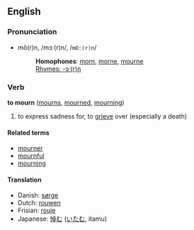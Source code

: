 ==English==
===Pronunciation===
*mô(r)n, /mɔː(r)n/, /<tt>mO:(r)n</tt>/
*:'''Homophones''': [[morn]], [[morne]], [[mourne]]
*:[[Rhymes:English:-ɔː(r)n|Rhymes: -ɔː(r)n]]

===Verb===
'''to mourn''' ([[mourns]], [[mourned]], [[mourning]])

#to express sadness for, to [[grieve]] over (especially a death)

====Related terms====
*[[mourner]]
*[[mournful]]
*[[mourning]]

====Translation====
*Danish: [[sørge]]
*Dutch: [[rouwen]]
*Frisian: [[rouje]]
*Japanese: [[悼む]] ([[いたむ]], itamu)